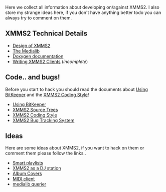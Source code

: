 Here we collect all information about developing on/against XMMS2. I also store my strange ideas here, if you don't have anything better todo you can always try to comment on them.

== XMMS2 Technical Details ==

*[[Design of XMMS2]]
*[[The Medialib]]
*[http://xmms2.xmms.se/doxygen/html/index.html Doxygen documentation]
*[[Writing XMMS2 Clients]] (''incomplete'')

== Code.. and bugs! ==

Before you start to hack you should read the documents about [[Using BitKeeper]] and the [[XMMS2 Coding Style]]!

*[[Using BitKeeper]]
*[[XMMS2 Source Trees]]
*[[XMMS2 Coding Style]]
*[http://bugs.xmms2.xmms.se/ XMMS2 Bug Tracking System]


== Ideas ==

Here are some ideas about XMMS2, if you want to hack on them or comment them please follow the links..

*[[Smart playlists]]
*[[XMMS2 as a DJ station]]
*[[Album Covers]]
*[[MIDI client]]
*[[medialib querier]]